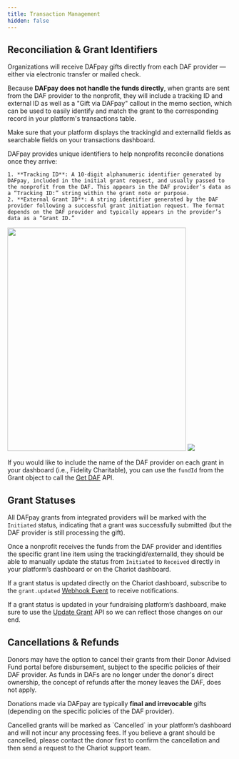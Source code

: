 ```yaml
---
title: Transaction Management
hidden: false
---
```


## Reconciliation & Grant Identifiers
Organizations will receive DAFpay gifts directly from each DAF provider — either via electronic transfer or mailed check.

Because **DAFpay does not handle the funds directly**, when grants are sent from the DAF provider to the nonprofit, they will include a tracking ID and external ID as well as a "Gift via DAFpay" callout in the memo section, which can be used to easily identify and match the grant to the corresponding record in your platform's transactions table.

<Warning title="Grant Identifiers">
Make sure that your platform displays the trackingId and externalId fields as searchable fields on your transactions dashboard.
</Warning>

DAFpay provides unique identifiers to help nonprofits reconcile donations once they arrive:

    1. **Tracking ID**: A 10-digit alphanumeric identifier generated by DAFpay, included in the initial grant request, and usually passed to the nonprofit from the DAF. This appears in the DAF provider’s data as a “Tracking ID:” string within the grant note or purpose.
    2. **External Grant ID**: A string identifier generated by the DAF provider following a successful grant initiation request. The format depends on the DAF provider and typically appears in the provider’s data as a “Grant ID.”


<Frame caption="Example of how nonprofits will receive check grants initiated via DAFpay. Note that the funds are sent directly to the nonprofit from the DAF provider, not DAFpay.">
    <img src='../../images/SchwabGrantLetter.png' width="400" height="500"/>
</Frame>

<Frame caption="Example of how nonprofits will receive Fidelity grants initiated via DAFpay. Note that the funds are sent directly to the nonprofit from the DAF provider, not DAFpay.">
    <img src='../../images/fidelity.png' />
</Frame>


If you would like to include the name of the DAF provider on each grant in your dashboard (i.e., Fidelity Charitable),
you can use the `fundId` from the Grant object to call the [Get DAF](/api/donor-advised-funds/get) API.


## Grant Statuses

All DAFpay grants from integrated providers will be marked with the `Initiated` status,
indicating that a grant was successfully submitted (but the DAF provider is still processing the gift).

Once a nonprofit receives the funds from the DAF provider and identifies the specific grant line item using the trackingId/externalId, they should be able to manually update the status from `Initiated` to `Received` directly in your platform’s dashboard or on the Chariot dashboard.

If a grant status is updated directly on the Chariot dashboard, subscribe to the `grant.updated` [Webhook Event](https://docs.givechariot.com/api/webhooks) to receive notifications.

If a grant status is updated in your fundraising platform’s dashboard, make sure to use the [Update Grant](/api/grants/update) API so we can reflect those changes on our end.

## Cancellations & Refunds

Donors may have the option to cancel their grants from their Donor Advised Fund portal before disbursement, subject to the specific policies of their DAF provider.
As funds in DAFs are no longer under the donor's direct ownership, the concept of refunds after the money leaves the DAF, does not apply.

Donations made via DAFpay are typically **final and irrevocable** gifts (depending on the specific policies of the DAF provider).

<Info title="Cancellation Procedures">
    Cancelled grants will be marked as `Cancelled` in your platform’s dashboard and will not incur any processing fees.
    If you believe a grant should be cancelled, please contact the donor first to confirm the cancellation and then send a request to the Chariot support team.
</Info>